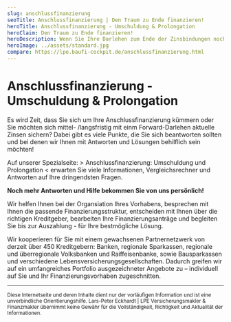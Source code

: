 ```yaml
---
slug: anschlussfinanzierung
seoTitle: Anschlussfinanzierung | Den Traum zu Ende finanzieren!
heroTitle: Anschlussfinanzierung - Umschuldung & Prolongation
heroClaim: Den Traum zu Ende finanzieren!
heroDescription: Wenn Sie Ihre Darlehen zum Ende der Zinsbindungen noch nicht vollständig abgezahlt haben, wird eine Anschlussfinanzierung nötig. Sollten Sie bei Ihrem bisherigen Kreditgeber verlängern oder lieber zu einem anderen Kreditgeber umschulden? Über die Vorteile und Nachteile informieren wir Sie ausführlich!
heroImage: ../assets/standard.jpg
compare: https://lpe.baufi-cockpit.de/anschlussfinanzierung.html
---
```


# Anschlussfinanzierung - Umschuldung & Prolongation

Es wird Zeit, dass Sie sich um Ihre Anschlussfinanzierung kümmern oder Sie möchten sich mittel- /langsfristig mit einm Forward-Darlehen aktuelle Zinsen sichern?
Dabei gibt es viele Punkte, die Sie sich beantworten sollten und bei denen wir Ihnen mit Antworten und Lösungen behilflich sein möchten!

Auf unserer Spezialseite: <Link to="https://lpe.baufi-cockpit.de/anschlussfinanzierung.html">> Anschlussfinanzierung: Umschuldung und Prolongation < </Link> erwarten Sie viele Informationen, Vergleichsrechner und Antworten auf Ihre dringendsten Fragen.

**Noch mehr Antworten und Hilfe bekommen Sie von uns persönlich!** 

Wir helfen Ihnen bei der Organsiation Ihres Vorhabens, besprechen mit Ihnen die passende Finanzierungsstruktur, entscheiden mit Ihnen über die richtigen Kreditgeber, bearbeiten Ihre Finanzierungsanträge und begleiten Sie bis zur Auszahlung - für Ihre bestmögliche Lösung.










<ContactAndCompareBox />
<AwardBox />
<ProvenExpert />

Wir kooperieren für Sie mit einem gewachsenen Partnernetzwerk von derzeit über 450 Kreditgebern: Banken, regionale Sparkassen, regionale und überregionale Volksbanken und Raiffeisenbanke, sowie Bausparkassen und verschiedene Lebensversicherungsgesellschaften. Dadurch greifen wir auf ein umfangreiches Portfolio ausgezeichneter Angebote zu – individuell auf Sie und Ihr Finanzierungsvorhaben zugeschnitten. 

<InsurancesBox title='Auszug: Kreditgeber'/>

---

<small>Diese Internetseite und deren Inhalte dient nur der vorläufigen Information und ist eine unverbindliche Orientierungshilfe. Lars-Peter Eckhardt | LPE Versicherungsmakler & Finanzmakler übernimmt keine Gewähr für die Vollständigkeit,
Richtigkeit und Aktualität der Informationen.</small>